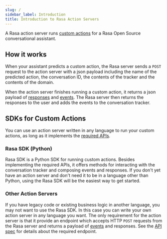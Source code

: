 ```yaml
---
slug: /
sidebar_label: Introduction
title: Introduction to Rasa Action Servers
---
```


A Rasa action server runs [custom actions](https://rasa.com/docs/rasa/next/custom-actions) for a Rasa Open Source
conversational assistant. 

## How it works

When your assistant predicts a custom action, the Rasa server sends 
a `POST` request to the action server with a json payload including
the name of the predicted action,
the conversation ID, the contents of the tracker and the contents of the domain.

When the action server finishes running a custom action, it returns a json payload
of [responses](https://rasa.com/docs/rasa/next/responses) and [events](events.mdx). The Rasa server then returns
the responses to the user and adds the events
to the conversation tracker. 


## SDKs for Custom Actions

You can use an action server written in any language to run your custom actions, as long as it implements
the [required APIs](api-spec.mdx).  

### Rasa SDK (Python)

Rasa SDK is a Python SDK for running custom actions. Besides implementing
the required APIs, it offers methods for interacting with the conversation tracker
and composing events and responses.
If you don't yet have an action server and don't need it
to be in a language other than Python, using the Rasa SDK will be the easiest way
to get started.

### Other Action Servers

If you have legacy code or existing business logic in another language,
you may not want to use the Rasa SDK. In this case you can write
your own action server in any language you want. The only requirement
for the action server is that it provide an endpoint which accepts HTTP `POST` requests
from the Rasa server and returns a payload of [events](events.mdx) and responses. 
See the [API spec](api-spec.mdx) for details about the required endpoint.
